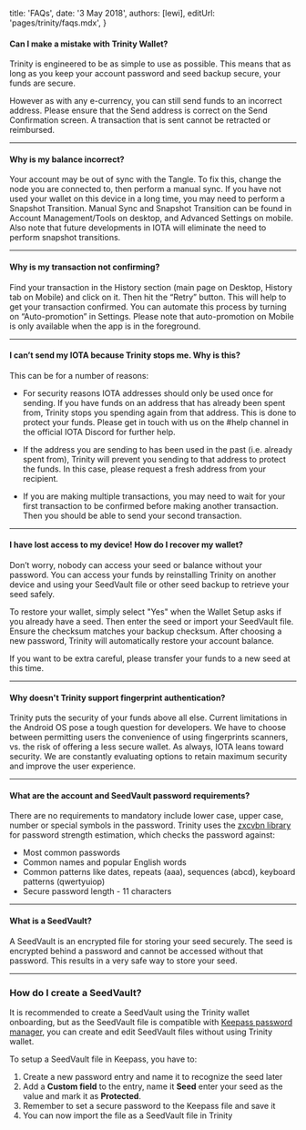 
title: 'FAQs',
date: '3 May 2018',
authors: [lewi],
editUrl: 'pages/trinity/faqs.mdx',
}


#### Can I make a mistake with Trinity Wallet?

Trinity is engineered to be as simple to use as possible. This means that as long as you keep your account password and seed backup secure, your funds are secure.

However as with any e-currency, you can still send funds to an incorrect address. Please ensure that the Send address is correct on the Send Confirmation screen. A transaction that is sent cannot be retracted or reimbursed.

---

#### Why is my balance incorrect?

Your account may be out of sync with the Tangle. To fix this, change
the node you are connected to, then perform a manual sync. If you
have not used your wallet on this device in a long time,
you may need to perform a Snapshot Transition. Manual Sync and Snapshot Transition
can be found in Account Management/Tools on desktop, and Advanced Settings on mobile.
Also note that future developments in IOTA will eliminate the need to perform snapshot transitions.

---

#### Why is my transaction not confirming?

Find your transaction in the History section (main page on Desktop,
History tab on Mobile) and click on it. Then hit the “Retry” button.
This will help to get your transaction confirmed. You can automate this
process by turning on “Auto-promotion” in Settings. Please note that
auto-promotion on Mobile is only available when the app is in the foreground.

---

#### I can’t send my IOTA because Trinity stops me. Why is this?

This can be for a number of reasons:

- For security reasons IOTA addresses should only be used once for sending.
  If you have funds on an address that has already been spent from, Trinity
  stops you spending again from that address. This is done to protect your funds.
  Please get in touch with us on the #help channel in the official IOTA
  Discord for further help.

- If the address you are sending to has been used in the past (i.e. already spent from),
  Trinity will prevent you sending to that address to protect the funds. In this case,
  please request a fresh address from your recipient.

- If you are making multiple transactions, you may need to wait for your first
  transaction to be confirmed before making another transaction. Then you should
  be able to send your second transaction.

---

#### I have lost access to my device! How do I recover my wallet?

Don’t worry, nobody can access your seed or balance without your password.
You can access your funds by reinstalling Trinity on another device and using
your SeedVault file or other seed backup to retrieve your seed safely.

To restore your wallet, simply select "Yes" when the Wallet Setup
asks if you already have a seed. Then enter the seed or import your SeedVault file.
Ensure the checksum matches your backup checksum. After choosing a new password,
Trinity will automatically restore your account balance.

If you want to be extra careful, please transfer your funds to a new seed at this time.

---

#### Why doesn't Trinity support fingerprint authentication?

Trinity puts the security of your funds above all else. Current limitations in the Android OS
pose a tough question for developers. We have to choose between permitting users the
convenience of using fingerprints scanners, vs. the risk of offering a less secure wallet.
As always, IOTA leans toward security. We are constantly evaluating options to retain
maximum security and improve the user experience.

---

#### What are the account and SeedVault password requirements?

There are no requirements to mandatory include lower case, upper case, number or special symbols in the password.
Trinity uses the [zxcvbn library](https://github.com/dropbox/zxcvbn) for password strength estimation, which
checks the password against:
- Most common passwords
- Common names and popular English words
- Common patterns like dates, repeats (aaa), sequences (abcd), keyboard patterns (qwertyuiop)
- Secure password length - 11 characters

---

#### What is a SeedVault?

A SeedVault is an encrypted file for storing your seed securely.
The seed is encrypted behind a password and cannot be accessed without
that password. This results in a very safe way to store your seed.


---

### How do I create a SeedVault?

It is recommended to create a SeedVault using the Trinity wallet onboarding, but as the SeedVault file
is compatible with [Keepass password manager](https://keepass.info/download.html), you can create and edit
SeedVault files without using Trinity wallet.

To setup a SeedVault file in Keepass, you have to:

1. Create a new password entry and name it to recognize the seed later
2. Add a **Custom field** to the entry, name it **Seed** enter your seed as the value and mark it as **Protected**. 
3. Remember to set a secure password to the Keepass file and save it
4. You can now import the file as a SeedVault file in Trinity
